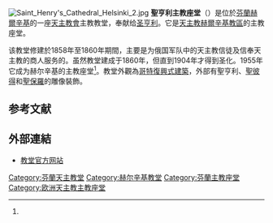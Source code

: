 {{expand|time=2015-01-17T05:07:36+00:00}}
[[File:Saint_Henry's_Cathedral_Helsinki_2.jpg|thumb]]
'''聖亨利主教座堂'''（{{lang-fi|Pyhän Henrikin katedraali}}）是位於[[芬蘭|芬蘭]][[赫爾辛基|赫爾辛基]]的一座[[天主教會|天主教會]]主教教堂，奉献给[[亨利_(芬蘭主教)|圣亨利]]。它是[[天主教赫爾辛基教區|天主教赫爾辛基教區]]的主教座堂。

该教堂修建於1858年至1860年期間，主要是为俄国军队中的天主教信徒及信奉天主教的商人服务的。虽然教堂建成于1860年，但直到1904年才得到圣化。1955年它成为赫尔辛基的主教座堂<ref name="历史"/>。教堂外觀為[[哥德復興式建築|哥特復興式建築]]，外部有聖亨利、[[彼得_(使徒)|聖彼得]]和[[保罗_(使徒)|聖保羅]]的雕像裝飾。

== 参考文献 ==
{{Reflist|30em|refs=
<ref name="历史">{{cite web | url = https://henrik.katolinen.fi/history.html | title = History of Saint Henry's Cathedral | language = en | publisher = Saint Henry's Cathedral Parish | accessdate = 2018-11-18 }}</ref>
}}

==外部連結==
{{commonscat|Helsinki Catholic Cathedral}}
* [https://henrik.katolinen.fi/ 教堂官方网站] {{fi}} {{sv}} {{en}}

{{coord|60|09|33|N|024|57|15|E|region:FI-ES_type:landmark_source:fiwiki|display=title}}

{{European building-stub}}

[[Category:芬蘭天主教堂|Category:芬蘭天主教堂]]
[[Category:赫尔辛基教堂|Category:赫尔辛基教堂]]
[[Category:芬蘭主教座堂|Category:芬蘭主教座堂]]
[[Category:欧洲天主教主教座堂|Category:欧洲天主教主教座堂]]
